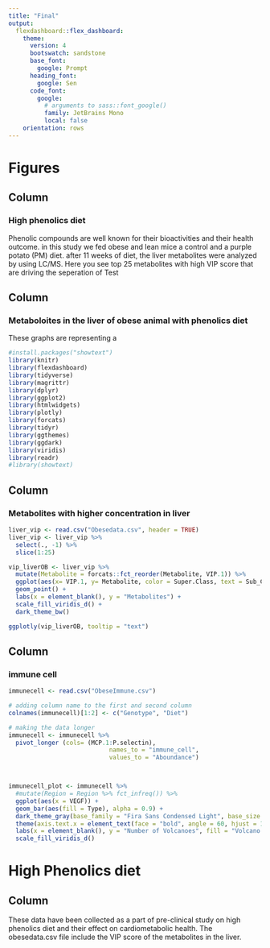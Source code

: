 ```yaml
---
title: "Final"
output: 
  flexdashboard::flex_dashboard:
    theme: 
      version: 4
      bootswatch: sandstone
      base_font: 
        google: Prompt
      heading_font:
        google: Sen
      code_font:
        google: 
          # arguments to sass::font_google() 
          family: JetBrains Mono
          local: false
    orientation: rows
---
```

Figures
======================================================================


Column {data-width=150}
-----------------------------------------------------------------------
### High phenolics diet 

Phenolic compounds are well known for their bioactivities and their health
outcome. in this study we fed obese and lean mice a control and a purple potato (PM) diet. after 11 weeks of diet, the liver metabolites were analyzed by using LC/MS. 
Here you see top 25 metabolites with high VIP score that are driving the seperation 
of Test


Column {data-width=150}
-----------------------------------------------------------------------
### Metaboloites in the liver of obese animal with phenolics diet

These graphs are representing a 


```r
#install.packages("showtext")
library(knitr)
library(flexdashboard)
library(tidyverse)
library(magrittr)
library(dplyr)
library(ggplot2)
library(htmlwidgets)
library(plotly)
library(forcats)
library(tidyr)
library(ggthemes)
library(ggdark)
library(viridis)
library(readr)
#library(showtext)

```

Column {data-width=425}
-----------------------------------------------------------------------

### Metabolites with higher concentration in liver

```r
liver_vip <- read.csv("Obesedata.csv", header = TRUE)
liver_vip <- liver_vip %>% 
  select(., -1) %>% 
  slice(1:25)

vip_liverOB <- liver_vip %>% 
  mutate(Metabolite = forcats::fct_reorder(Metabolite, VIP.1)) %>% 
  ggplot(aes(x= VIP.1, y= Metabolite, color = Super.Class, text = Sub_Class)) +
  geom_point() +
  labs(x = element_blank(), y = "Metabolites") + 
  scale_fill_viridis_d() +
  dark_theme_bw()

ggplotly(vip_liverOB, tooltip = "text")

```


Column {data-width=425}
-----------------------------------------------------------------------
### immune cell 



```r
immunecell <- read.csv("ObeseImmune.csv")

# adding column name to the first and second column 
colnames(immunecell)[1:2] <- c("Genotype", "Diet")

# making the data longer
immunecell <- immunecell %>% 
  pivot_longer (cols= (MCP.1:P.selectin),
                            names_to = "immune_cell", 
                            values_to = "Aboundance")



immunecell_plot <- immunecell %>% 
  #mutate(Region = Region %>% fct_infreq()) %>% 
  ggplot(aes(x = VEGF)) +
  geom_bar(aes(fill = Type), alpha = 0.9) +
  dark_theme_gray(base_family = "Fira Sans Condensed Light", base_size = 14) +
  theme(axis.text.x = element_text(face = "bold", angle = 60, hjust = 1)) +
  labs(x = element_blank(), y = "Number of Volcanoes", fill = "Volcano Type") + 
  scale_fill_viridis_d() 
```



High Phenolics diet 
======================================================================  

Column {data-width=300} 
-----------------------------------------------------------------------
These data have been collected as a part of pre-clinical study on 
high phenolics diet and their effect on cardiometabolic health. 
The obesedata.csv file include the VIP score of the metabolites in the liver.  




